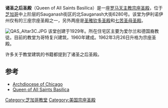 {{NoteTA|1=zh-hans:诸圣之后; zh-hant:諸聖之后;}}
{{Infobox church
| name             = {{Nowrap|诸圣之-{后}-圣殿}}
| image            = Queen of All Saints Basilica Chicago.jpg
| imagesize        = 200
| caption          = 
| landscape        =
| pushpin map      = USA Illinois
| map caption = 在[[伊利諾伊州|伊利諾伊州]]的位置
| latd = 41.995455 
| longd = -87.744158
| coordinates      = {{coord|41.9952|-87.7448|type:landmark_region:US-IL|display=title}}
| osgridref        =
| location         = 美国芝加哥
| denomination     = [[罗马天主教|罗马天主教]]
| website          = [http://www.qasparish.org/ Queen of All Saints Basilica]
| founded date     = {{start date|1929}}
| dedicated date   = {{start date|1929|06|01}}
| consecrated date = {{start date|1960}}
| architectural type = [[宗座圣殿|宗座圣殿]]
| style            = 哥特复兴
| groundbreaking   = {{start date|1956}}
| completed date   = {{end date|1960}}
| length           ={{convert|240|ft|m|abbr=on}}
| width            ={{convert|80|ft|m|abbr=on}}
| width nave       =
| height           ={{convert|80|ft|m|abbr=on}}
| spire height     ={{convert|140|ft|m|abbr=on}}
}}
'''诸圣之后圣殿'''（Queen of All Saints Basilica）是一座[[罗马天主教|罗马天主教]][[宗座圣殿|宗座圣殿]]，位于[[芝加哥|芝加哥]]中上阶层的Sauganash街区的北Sauganash大街6280号。该堂为伊利诺伊州仅有的三座宗座圣殿之一，另外两座是[[圣雅钦多圣殿|圣雅钦多圣殿]]和[[七苦圣母圣殿|七苦圣母圣殿]]。

[[File:QAS_Altar3C.JPG|thumb]]
该堂创建于1929年。所在住宅区主要为爱尔兰和德国裔教徒。目前的教堂为哥特复兴建筑，1960年建成。1962年3月26日升格为宗座圣殿。

许多关于教堂建筑的书籍都提到了诸圣之后圣殿。

==参考==
{{Reflist}}
* [https://web.archive.org/web/19961029034800/http://www.archdiocese-chgo.org/ Archdiocese of Chicago]
* [http://www.qasparish.org/ Queen of All Saints Basilica]{{Wayback|url=http://www.qasparish.org/ |date=20150103114713 }}
[[Category:芝加哥教堂|Category:芝加哥教堂]]
[[Category:美国宗座圣殿|Category:美国宗座圣殿]]